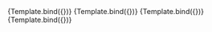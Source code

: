 

<Meta title="Design System/Fields/TextArea/Light Mode" component={TextArea} />


<Canvas>
  <Story
    name="Title"
    args={{
      title: "Title here",
      placeholder: "Placeholder goes here",
      mode: "light",
      disabled: false,
    }}
  >
  {Template.bind({})}
  </Story>
  <Story
    name="No title"
    args={{
      placeholder: "Placeholder goes here",
      mode: "light",
      disabled: false,
    }}
  >
  {Template.bind({})}
  </Story>
  <Story
    name="With short caption"
    args={{
      shortCaption: "Short caption",
      placeholder: "Placeholder goes here",
      mode: "light",
      disabled: false,
    }}
  >
  {Template.bind({})}
  </Story>
  <Story
    name="Disabled"
    args={{
      placeholder: "Placeholder goes here",
      mode: "light",
      disabled: true,
    }}
  >
  {Template.bind({})}
  </Story>
</Canvas>